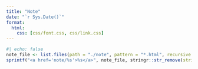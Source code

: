 ```yaml
---
title: "Note"
date: "`r Sys.Date()`"
format:
  html:
    css: [css/font.css, css/link.css]
---
```


```r
#| echo: false
note_file <- list.files(path = "./note", pattern = "*.html", recursive = TRUE)
sprintf("<a href='note/%s'>%s</a>", note_file, stringr::str_remove(string = note_file, ".html")) |> cat(sep = "\n\n")
```

